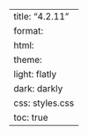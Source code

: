 ---
title: "4.2.11"
format:
    html:
        theme:
            light: flatly
            dark: darkly
        css: styles.css
        toc: true
---